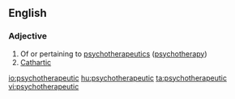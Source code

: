 ==English==

===Adjective===
{{en-adj}}

# Of or pertaining to [[psychotherapeutics]] ([[psychotherapy]])
# [[cathartic|Cathartic]]

[[io:psychotherapeutic]]
[[hu:psychotherapeutic]]
[[ta:psychotherapeutic]]
[[vi:psychotherapeutic]]
